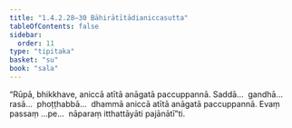 ```yaml
---
title: "1.4.2.28–30 Bāhirātītādianiccasutta"
tableOfContents: false
sidebar:
  order: 11
type: "tipitaka"
basket: "su"
book: "sala"
---
```



<DynamicBreadcrumb />

<Division number="195–197" book="sala" bookNo="13">

<Paragraph number="903" book="sala">
“Rūpā, bhikkhave, aniccā atītā anāgatā paccuppannā. Saddā…  gandhā…  rasā…  phoṭṭhabbā…  dhammā aniccā atītā anāgatā paccuppannā. Evaṃ passaṃ …pe…  nāparaṃ itthattāyāti pajānātī”ti.
</Paragraph>
</Division>